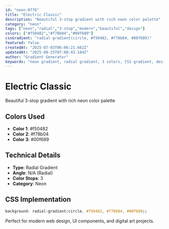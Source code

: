 ```yaml
---
id: "neon-0776"
title: "Electric Classic"
description: "Beautiful 3-stop gradient with rich neon color palette"
category: "neon"
tags: ["neon","radial","3-stop","modern","beautiful","design"]
colors: ["#f50482","#f78b04","#00f689"]
cssGradient: "radial-gradient(circle, #f50482, #f78b04, #00f689)"
featured: false
createdAt: "2025-07-03T06:06:21.662Z"
updatedAt: "2025-08-25T07:08:43.184Z"
author: "Gradient Generator"
keywords: "neon gradient, radial gradient, 3 colors, CSS gradient, design, #f50482, #f78b04, #00f689"
---
```


# Electric Classic

Beautiful 3-stop gradient with rich neon color palette

## Colors Used
- **Color 1**: #f50482
- **Color 2**: #f78b04
- **Color 3**: #00f689

## Technical Details
- **Type**: Radial Gradient
- **Angle**: N/A (Radial)
- **Color Stops**: 3
- **Category**: Neon

## CSS Implementation
```css
background: radial-gradient(circle, #f50482, #f78b04, #00f689);
```

Perfect for modern web design, UI components, and digital art projects.
